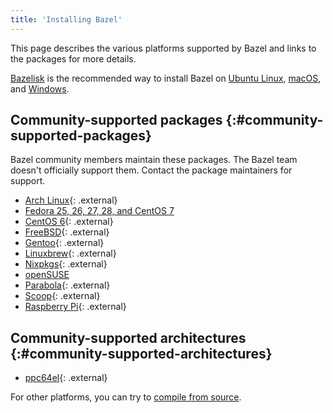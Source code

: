 ```yaml
---
title: 'Installing Bazel'
---
```


This page describes the various platforms supported by Bazel and links
to the packages for more details.

[Bazelisk](/versions/6.3.0/install/bazelisk) is the recommended way to install Bazel on [Ubuntu Linux](/versions/6.3.0/install/ubuntu), [macOS](/versions/6.3.0/install/os-x), and [Windows](/versions/6.3.0/install/windows).

## Community-supported packages {:#community-supported-packages}

Bazel community members maintain these packages. The Bazel team doesn't
officially support them. Contact the package maintainers for support.

*   [Arch Linux](https://www.archlinux.org/packages/community/x86_64/bazel/){: .external}
*   [Fedora 25, 26, 27, 28, and CentOS 7](/versions/6.3.0/install/redhat)
*   [CentOS 6](https://github.com/sub-mod/bazel-builds){: .external}
*   [FreeBSD](https://www.freshports.org/devel/bazel){: .external}
*   [Gentoo](https://packages.gentoo.org/packages/dev-util/bazel){: .external}
*   [Linuxbrew](https://github.com/Linuxbrew/homebrew-core/blob/master/Formula/bazel.rb){: .external}
*   [Nixpkgs](https://github.com/NixOS/nixpkgs/blob/master/pkgs/development/tools/build-managers/bazel){: .external}
*   [openSUSE](/versions/6.3.0/install/suse)
*   [Parabola](https://www.parabola.nu/packages/?q=bazel){: .external}
*   [Scoop](https://github.com/scoopinstaller/scoop-main/blob/master/bucket/bazel.json){: .external}
*   [Raspberry Pi](https://github.com/koenvervloesem/bazel-on-arm/blob/master/README.md){: .external}

## Community-supported architectures {:#community-supported-architectures}

*   [ppc64el](https://oplab9.parqtec.unicamp.br/pub/ppc64el/bazel){: .external}

For other platforms, you can try to [compile from source](/versions/6.3.0/install/compile-source).

